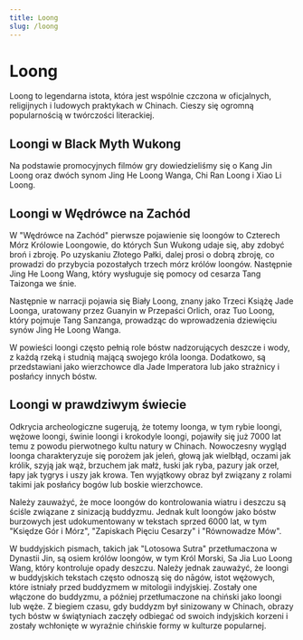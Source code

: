 ```yaml
---
title: Loong
slug: /loong
---
```


# Loong

Loong to legendarna istota, która jest wspólnie czczona w oficjalnych, religijnych i ludowych praktykach w Chinach. Cieszy się ogromną popularnością w twórczości literackiej.

## Loongi w Black Myth Wukong

Na podstawie promocyjnych filmów gry dowiedzieliśmy się o Kang Jin Loong oraz dwóch synom Jing He Loong Wanga, Chi Ran Loong i Xiao Li Loong.

## Loongi w Wędrówce na Zachód

W "Wędrówce na Zachód" pierwsze pojawienie się loongów to Czterech Mórz Królowie Loongowie, do których Sun Wukong udaje się, aby zdobyć broń i zbroję. Po uzyskaniu Złotego Pałki, dalej prosi o dobrą zbroję, co prowadzi do przybycia pozostałych trzech mórz królów loongów. Następnie Jing He Loong Wang, który wysługuje się pomocy od cesarza Tang Taizonga we śnie.

Następnie w narracji pojawia się Biały Loong, znany jako Trzeci Książę Jade Loonga, uratowany przez Guanyin w Przepaści Orlich, oraz Tuo Loong, który pojmuje Tang Sanzanga, prowadząc do wprowadzenia dziewięciu synów Jing He Loong Wanga.

W powieści loongi często pełnią role bóstw nadzorujących deszcze i wody, z każdą rzeką i studnią mającą swojego króla loonga. Dodatkowo, są przedstawiani jako wierzchowce dla Jade Imperatora lub jako strażnicy i posłańcy innych bóstw.

## Loongi w prawdziwym świecie

Odkrycia archeologiczne sugerują, że totemy loonga, w tym rybie loongi, wężowe loongi, świnie loongi i krokodyle loongi, pojawiły się już 7000 lat temu z powodu pierwotnego kultu natury w Chinach. Nowoczesny wygląd loonga charakteryzuje się porożem jak jeleń, głową jak wielbłąd, oczami jak królik, szyją jak wąż, brzuchem jak małż, łuski jak ryba, pazury jak orzeł, łapy jak tygrys i uszy jak krowa. Ten wyjątkowy obraz był związany z rolami takimi jak posłańcy bogów lub boskie wierzchowce.

Należy zauważyć, że moce loongów do kontrolowania wiatru i deszczu są ściśle związane z sinizacją buddyzmu. Jednak kult loongów jako bóstw burzowych jest udokumentowany w tekstach sprzed 6000 lat, w tym "Księdze Gór i Mórz", "Zapiskach Pięciu Cesarzy" i "Równowadze Mów".

W buddyjskich pismach, takich jak "Lotosowa Sutra" przetłumaczona w Dynastii Jin, są osiem królów loongów, w tym Król Morski, Sa Jia Luo Loong Wang, który kontroluje opady deszczu. Należy jednak zauważyć, że loongi w buddyjskich tekstach często odnoszą się do nāgów, istot wężowych, które istniały przed buddyzmem w mitologii indyjskiej. Zostały one włączone do buddyzmu, a później przetłumaczone na chiński jako loongi lub węże. Z biegiem czasu, gdy buddyzm był sinizowany w Chinach, obrazy tych bóstw w świątyniach zaczęły odbiegać od swoich indyjskich korzeni i zostały wchłonięte w wyraźnie chińskie formy w kulturze popularnej.